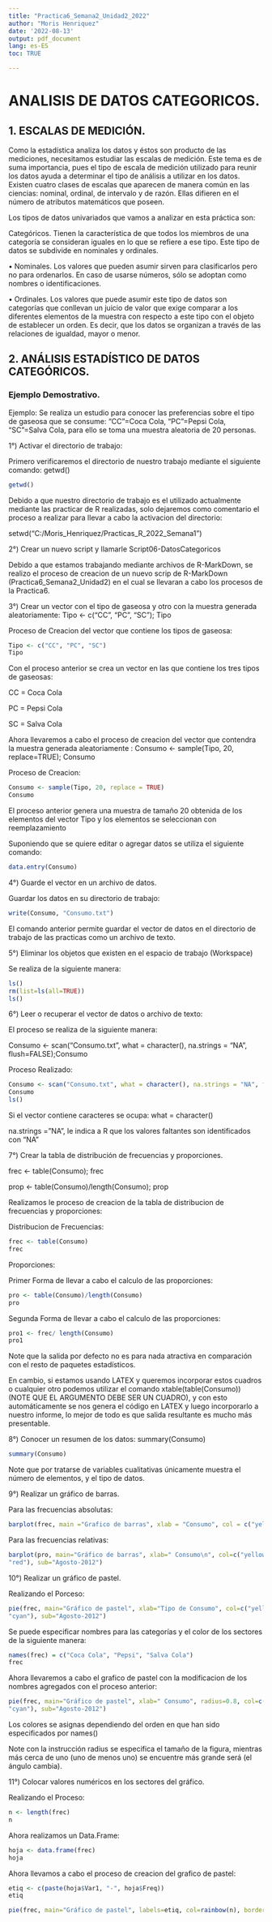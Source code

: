 ```yaml
---
title: "Practica6_Semana2_Unidad2_2022"
author: "Moris Henriquez"
date: '2022-08-13'
output: pdf_document
lang: es-ES
toc: TRUE

---
```

\pagebreak

# ANALISIS DE DATOS CATEGORICOS.

## 1. ESCALAS DE MEDICIÓN.

Como la estadística analiza los datos y éstos son producto de las mediciones, necesitamos estudiar las escalas de medición. Este tema es de suma importancia, pues el tipo de escala de medición utilizado para reunir los datos ayuda a determinar el tipo de análisis a utilizar en los datos. Existen cuatro clases de escalas que aparecen de manera común en las ciencias: nominal, ordinal, de intervalo y de razón. Ellas difieren en el número de atributos matemáticos que poseen.

Los tipos de datos univariados que vamos a analizar en esta práctica son:

Categóricos. Tienen la característica de que todos los miembros de una categoría se consideran iguales en lo que se refiere a ese tipo. Este tipo de datos se subdivide en nominales y ordinales.

• Nominales. Los valores que pueden asumir sirven para clasificarlos pero no para
ordenarlos. En caso de usarse números, sólo se adoptan como nombres o identificaciones.   

• Ordinales. Los valores que puede asumir este tipo de datos son categorías que conllevan un juicio de valor que exige comparar a los diferentes elementos de la muestra con respecto a este tipo con el objeto de establecer un orden. Es decir, que los datos se organizan a través de las relaciones de igualdad, mayor o menor.

\pagebreak

## 2. ANÁLISIS ESTADÍSTICO DE DATOS CATEGÓRICOS.

### Ejemplo Demostrativo.

Ejemplo: Se realiza un estudio para conocer las preferencias sobre el tipo de gaseosa que se consume: "CC"=Coca Cola, "PC"=Pepsi Cola, "SC"=Salva Cola, para ello se toma una muestra aleatoria de 20 personas. 

1°) Activar el directorio de trabajo:

Primero verificaremos el directorio de nuestro trabajo mediante el siguiente comando: getwd()

```r
getwd()
```

Debido a que nuestro directorio de trabajo es el utilizado actualmente mediante las practicar de R realizadas, solo dejaremos como comentario el proceso a realizar para llevar a cabo la activacion del directorio:

setwd("C:/Moris_Henriquez/Practicas_R_2022_Semana1") 

2°) Crear un nuevo script y llamarle Script06-DatosCategoricos 

Debido a que estamos trabajando mediante archivos de R-MarkDown, se realizo el proceso de creacion de un nuevo scrip de R-MarkDown (Practica6_Semana2_Unidad2) en el cual se llevaran a cabo los procesos de la Practica6.

3°) Crear un vector con el tipo de gaseosa y otro con la muestra generada aleatoriamente:
Tipo <- c("CC", "PC", "SC"); Tipo

Proceso de Creacion del vector que contiene los tipos de gaseosa:

```r
Tipo <- c("CC", "PC", "SC")
Tipo
```

Con el proceso anterior se crea un vector en las que contiene los tres tipos de gaseosas:

CC = Coca Cola

PC = Pepsi Cola

SC = Salva Cola

Ahora llevaremos a cabo el proceso de creacion del vector que contendra la muestra generada aleatoriamente : Consumo <- sample(Tipo, 20, replace=TRUE); Consumo 

Proceso de Creacion: 

```r
Consumo <- sample(Tipo, 20, replace = TRUE)
Consumo
```

El proceso anterior genera una muestra de tamaño 20 obtenida de los elementos del vector Tipo y los elementos se seleccionan con reemplazamiento

Suponiendo que se quiere editar o agregar datos se utiliza el siguiente comando:

```r
data.entry(Consumo)
```

4°) Guarde el vector en un archivo de datos.

Guardar los datos en su directorio de trabajo:

```r
write(Consumo, "Consumo.txt")
```

El comando anterior permite guardar el vector de datos en el directorio de trabajo de las practicas como un archivo de texto.

5°) Eliminar los objetos que existen en el espacio de trabajo (Workspace)

Se realiza de la siguiente manera:

```r
ls()
rm(list=ls(all=TRUE))
ls() 
```

6°) Leer o recuperar el vector de datos o archivo de texto:

El proceso se realiza de la siguiente manera: 

Consumo <- scan("Consumo.txt", what = character(), na.strings = "NA", flush=FALSE);Consumo

Proceso Realizado:

```r
Consumo <- scan("Consumo.txt", what = character(), na.strings = "NA", flush = FALSE)
Consumo
ls()
```

Si el vector contiene caracteres se ocupa: what = character()

na.strings =”NA”, le indica a R que los valores faltantes son identificados con “NA”

7°) Crear la tabla de distribución de frecuencias y proporciones.

frec <- table(Consumo); frec

prop <- table(Consumo)/length(Consumo); prop

Realizamos le proceso de creacion de la tabla de distribucion de frecuencias y proporciones:

Distribucion de Frecuencias:

```r
frec <- table(Consumo)
frec
```

Proporciones:

Primer Forma de llevar a cabo el calculo de las proporciones:

```r
pro <- table(Consumo)/length(Consumo)
pro

```

Segunda Forma de llevar a cabo el calculo de las proporciones:

```r
pro1 <- frec/ length(Consumo)
pro1
```

Note que la salida por defecto no es para nada atractiva en comparación con el resto de paquetes estadísticos.

En cambio, si estamos usando LATEX y queremos incorporar estos cuadros o cualquier otro podemos utilizar el comando xtable(table(Consumo)) (NOTE QUE EL ARGUMENTO DEBE SER UN CUADRO), y con esto automáticamente se nos genera el código en LATEX y luego incorporarlo a nuestro informe, lo mejor de todo es que salida resultante es mucho más presentable. 

8°) Conocer un resumen de los datos: summary(Consumo)

```r
summary(Consumo)
```

Note que por tratarse de variables cualitativas únicamente muestra el número de elementos, y el tipo de datos. 

9°) Realizar un gráfico de barras.

Para las frecuencias absolutas:
```r
barplot(frec, main ="Grafico de barras", xlab = "Consumo", col = c("yellow", "white", "red"), sub = "Agosto-2012")
```


Para las frecuencias relativas:

```r
barplot(pro, main="Gráfico de barras", xlab=" Consumo\n", col=c("yellow", "white",
"red"), sub="Agosto-2012")
```


10°) Realizar un gráfico de pastel.

Realizando el Porceso:

```r
pie(frec, main="Gráfico de pastel", xlab="Tipo de Consumo", col=c("yellow", "gray",
"cyan"), sub="Agosto-2012")

```

Se puede especificar nombres para las categorías y el color de los sectores de la siguiente manera:

```r
names(frec) = c("Coca Cola", "Pepsi", "Salva Cola")
frec
```

Ahora llevaremos a cabo el grafico de pastel con la modificacion de los nombres agregados con el proceso anterior:

```r
pie(frec, main="Gráfico de pastel", xlab=" Consumo", radius=0.8, col=c("red", "gray",
"cyan"), sub="Agosto-2012")

```


Los colores se asignas dependiendo del orden en que han sido especificados por names()

Note con la instrucción radius se especifica el tamaño de la figura, mientras más cerca de uno (uno de menos uno) se encuentre más grande será (el ángulo cambia). 


11°) Colocar valores numéricos en los sectores del gráfico.

Realizando el Proceso:

```r
n <- length(frec)
n

```

Ahora realizamos un Data.Frame:

```r
hoja <- data.frame(frec) 
hoja
```

Ahora llevamos a cabo el proceso de creacion del grafico de pastel:

```r
etiq <- c(paste(hoja$Var1, "-", hoja$Freq)) 
etiq

pie(frec, main="Gráfico de pastel", labels=etiq, col=rainbow(n), border=TRUE) 

```


